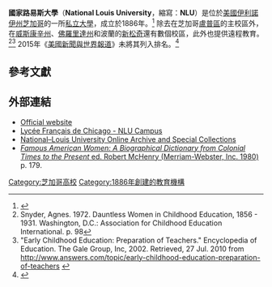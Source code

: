 {{Infobox university
|name = National Louis University
|image=
|caption=
|motto = ''Sapientia Dignitas Temperanta''  <ref name="motto">{{cite web | url = http://tarr.uspto.gov/servlet/tarr?regser=serial&entry=78861925 | title = Trademark Applications and Registrations Retrieval: Latest Status Info | publisher = United States Patent and Trademark Office | accessdate = 2008-12-07 | archive-date = 2011-06-08 | archive-url = https://web.archive.org/web/20110608083757/http://tarr.uspto.gov/servlet/tarr?regser=serial&entry=78861925 | dead-url = no }}</ref>
|mottoeng = Wisdom Dignity Judgement
|established = 1886
|type = [[私立大學|私立大學]]
|president = Nivine Megahed, Ph.D.
|city =    [[芝加哥|芝加哥]]
|state = [[伊利諾伊州|伊利諾伊州]]
|country = [[美國|美國]]
|students= 4,780
|undergrad = 784全職；609兼職
<ref name="ncahlc.org">{{cite web|url=http://www.ncahlc.org/component/com_directory/Action,ShowBasic/Itemid,/instid,1129/|title=The Higher Learning Commission|work=ncahlc.org|accessdate=30 January 2015|archive-date=2014-11-10|archive-url=https://web.archive.org/web/20141110195255/http://www.ncahlc.org/component/com_directory/Action,ShowBasic/Itemid,/instid,1129/|dead-url=no}}</ref>
|postgrad = 1,425全職；1,962兼職
<ref name="ncahlc.org"/>
|colors =
|endowment =$2980萬（2014）<ref>{{cite web |title=U.S. and Canadian Institutions Listed by Fiscal Year 2013 Endowment Market Value and Percentage Change in Endowment Market Value from FY 2012 to FY 2013 |publisher=National Association of College and University Business Officers |url=http://www.nacubo.org/Documents/EndowmentFiles/2013NCSEEndowmentMarket ValuesRevisedFeb142014.pdf |format=PDF |accessdate=2014-03-26 |deadurl=yes |archiveurl=https://www.webcitation.org/6Pg7vCEwR?url=http://www.nacubo.org/Documents/EndowmentFiles/2013NCSEEndowmentMarket%20ValuesRevisedFeb142014.pdf |archivedate=2014-05-19 }}</ref> 
|website = [http://www.nl.edu/ www.nl.edu]
}}

'''國家路易斯大學'''（'''National Louis University'''，縮寫：'''NLU'''）是位於[[美國|美國]][[伊利諾伊州|伊利諾伊州]][[芝加哥|芝加哥]]的一所[[私立大學|私立大學]]，成立於1886年。<ref name="encyclopedia.chicagohistory.org">{{cite web |url=http://www.encyclopedia.chicagohistory.org/pages/2182.html |title=National-Louis University |work=The Electronic Encyclopedia of Chicago |publisher=Chicago Historical Society |year=2005 |accessdate=2011-09-06 |archive-date=2018-08-03 |archive-url=https://web.archive.org/web/20180803194254/http://www.encyclopedia.chicagohistory.org/pages/2182.html |dead-url=no }}</ref> 除去在芝加哥[[盧普區|盧普區]]的主校區外，在[[威斯康辛州|威斯康辛州]]、[[佛羅里達州|佛羅里達州]]和波蘭的[[新松奇|新松奇]]還有數個校區，此外也提供遠程教育。<ref>Snyder, Agnes. 1972. Dauntless Women in Childhood Education, 1856 - 1931. Washington, D.C.: Association for Childhood Education International. p. 98</ref><ref>"Early Childhood Education: Preparation of Teachers." Encyclopedia of Education. The Gale Group, Inc, 2002. Retrieved, 27 Jul. 2010 from http://www.answers.com/topic/early-childhood-education-preparation-of-teachers {{Wayback|url=http://www.answers.com/topic/early-childhood-education-preparation-of-teachers |date=20150621033134 }}</ref>
2015年《[[美國新聞與世界報道|美國新聞與世界報道]]》未將其列入排名。<ref>{{cite web|title=National Louis University|url=http://colleges.usnews.rankingsandreviews.com/best-colleges/national-louis-university-1733|publisher=U.S. News and World Report|accessdate=2015-03-08|archive-date=2015-04-07|archive-url=https://web.archive.org/web/20150407070418/http://colleges.usnews.rankingsandreviews.com/best-colleges/national-louis-university-1733|dead-url=no}}</ref>

== 參考文獻==
{{reflist|30em}}

== 外部連結 ==
* [http://www.nl.edu/ Official website]{{Wayback|url=http://www.nl.edu/ |date=20150315011246 }}
* [http://www.lyceechicago.org/contact_nlucampus.aspx Lycée Français de Chicago - NLU Campus]{{Wayback|url=http://www.lyceechicago.org/contact_nlucampus.aspx |date=20110808065826 }} 
* [https://web.archive.org/web/20100610203439/http://archon.nl.edu/archon/index.php National–Louis University Online Archive and Special Collections]
* [http://www.google.com/search?hl=en&tbo=1&tbs=bks%3A1&q=famous+american+women%3A+a+biographical+dictionary+from+colonial+times+to+the+present&btnG=Search&aq=f&aqi=&aql=&oq=&gs_rfai= ''Famous American Women: A Biographical Dictionary from Colonial Times to the Present'' ed. Robert McHenry (Merriam-Webster, Inc. 1980)] p. 179.

{{coord|41.8804|-87.6247|format=dms|display=title|type:edu_region:US-IL}}
{{芝加哥大都會區的學院和大學}}

[[Category:芝加哥高校|Category:芝加哥高校]]
[[Category:1886年創建的教育機構|Category:1886年創建的教育機構]]